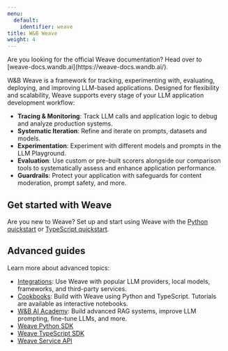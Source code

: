```yaml
---
menu:
  default:
    identifier: weave
title: W&B Weave
weight: 4
---
```


<Note>
Are you looking for the official Weave documentation? Head over to [weave-docs.wandb.ai](https://weave-docs.wandb.ai/).
</Note>

W&B Weave is a framework for tracking, experimenting with, evaluating, deploying, and improving LLM-based applications. Designed for flexibility and scalability, Weave supports every stage of your LLM application development workflow:

- **Tracing & Monitoring**: Track LLM calls and application logic to debug and analyze production systems.
- **Systematic Iteration**: Refine and iterate on prompts, datasets and models.
- **Experimentation**: Experiment with different models and prompts in the LLM Playground. 
- **Evaluation**: Use custom or pre-built scorers alongside our comparison tools to systematically assess and enhance application performance.
- **Guardrails**: Protect your application with safeguards for content moderation, prompt safety, and more.

## Get started with Weave

Are you new to Weave? Set up and start using Weave with the [Python quickstart](https://weave-docs.wandb.ai/quickstart) or [TypeScript quickstart](https://weave-docs.wandb.ai/reference/generated_typescript_docs/intro-notebook).

## Advanced guides

Learn more about advanced topics:

- [Integrations](https://weave-docs.wandb.ai/guides/integrations/): Use Weave with popular LLM providers, local models, frameworks, and third-party services.
- [Cookbooks](https://weave-docs.wandb.ai/reference/gen_notebooks/intro_notebook): Build with Weave using Python and TypeScript. Tutorials are available as interactive notebooks.
- [W&B AI Academy](https://www.wandb.courses/pages/w-b-courses): Build advanced RAG systems, improve LLM prompting, fine-tune LLMs, and more.
- [Weave Python SDK](https://weave-docs.wandb.ai/reference/python-sdk/weave/)
- [Weave TypeScript SDK](https://weave-docs.wandb.ai/reference/typescript-sdk/weave/)
- [Weave Service API](https://weave-docs.wandb.ai/reference/service-api/call-start-call-start-post)

